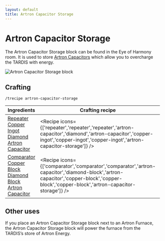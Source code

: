 ```yaml
---
layout: default
title: Artron Capacitor Storage
---
```



# Artron Capacitor Storage

The Artron Capacitor Storage block can be found in the Eye of Harmony room. It is used to store [Artron Capacitors](artron-capacitor) which allow you to overcharge the TARDIS with energy.

![Artron Capacitor Storage block](/images/docs/eye_storage.png)

## Crafting

`/trecipe artron-capacitor-storage`

| Ingredients | Crafting recipe | Difficulty |
| ----------- | --------------- | ------------- |
| [Repeater](https://minecraft.wiki/w/Repeater)<br/>[Copper Ingot](https://minecraft.wiki/w/Copper_Ingot)<br/>[Diamond](https://minecraft.wiki/w/Diamond)<br/>[Artron Capacitor](/recipes/items/artron-capacitor) | <Recipe icons={['repeater','repeater','repeater','artron-capacitor','diamond','artron-capacitor','copper-ingot','copper-ingot','copper-ingot','artron-capacitor-storage']} /> | easy |
| [Comparator](https://minecraft.wiki/w/Comparator)<br/>[Copper Block](https://minecraft.wiki/w/Copper_Block)<br/>[Diamond Block](https://minecraft.wiki/w/Diamond_Block)<br/>[Artron Capacitor](/recipes/items/artron-capacitor) | <Recipe icons={['comparator','comparator','comparator','artron-capacitor','diamond-block','artron-capacitor','copper-block','copper-block','copper-block','artron-capacitor-storage']} /> | hard |

## Other uses

If you place an Artron Capacitor Storage block next to an Artron Furnace, the Artron Capacitor Storage block will power the furnace from the TARDIS’s store of Artron Energy.

